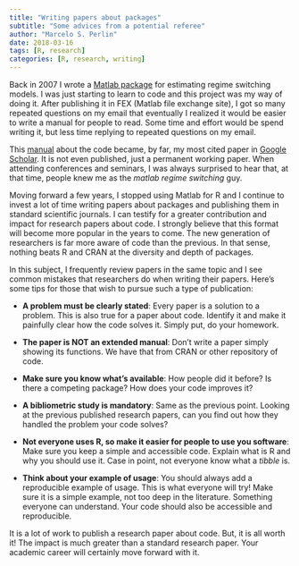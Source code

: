 ```yaml
---
title: "Writing papers about packages"
subtitle: "Some advices from a potential referee"
author: "Marcelo S. Perlin"
date: 2018-03-16
tags: [R, research]
categories: [R, research, writing] 
---
```


Back in 2007 I wrote a [Matlab package](https://github.com/msperlin/MS_Regress-Matlab) for estimating regime switching models. I was just starting to learn to code and this project was my way of doing it. After publishing it in FEX (Matlab file exchange site), I got so many repeated questions on my email that eventually I realized it would be easier to write a manual for people to read. Some time and effort would be spend writing it, but less time replying to repeated questions on my email.

This [manual](https://papers.ssrn.com/sol3/papers.cfm?abstract_id=1714016) about the code became, by far, my most cited paper in [Google Scholar](https://scholar.google.com.br/citations?user=n3LTk-UAAAAJ&hl=en). It is not even published, just a permanent working paper. When attending conferences and seminars, I was always surprised to hear that, at that time, people knew me as the _matlab regime switching_ guy.

Moving forward a few years, I stopped using Matlab for R and I continue to invest a lot of time writing papers about packages and publishing them in standard scientific journals. I can testify for a greater contribution and impact for research papers about code. I strongly believe that this format will become more popular in the years to come. The new generation of researchers is far more aware of code than the previous. In that sense, nothing beats R and CRAN at the diversity and depth of packages.

In this subject, I frequently review papers in the same topic and I see common mistakes that researchers do when writing their papers. Here's some tips for those that wish to pursue such a type of publication:

- **A problem must be clearly stated**: Every paper is a solution to a problem. This is also true for a paper about code. Identify it and make it painfully clear how the code solves it. Simply put, do your homework.

- **The paper is NOT an extended manual**: Don't write a paper simply showing its functions. We have that from CRAN or other repository of code.

- **Make sure you know what's available**: How people did it before? Is there a competing package? How does your code improves it?

- **A bibliometric study is mandatory**: Same as the previous point. Looking at the previous published research papers, can you find out how they handled the problem your code solves?

- **Not everyone uses R, so make it easier for people to use you software**: Make sure you keep a simple and accessible code. Explain what is R and why you should use it. Case in point, not everyone know what a _tibble_ is.

- **Think about your example of usage**: You should always add a reproducible example of usage. This is what everyone will try! Make sure it is a simple example, not too deep in the literature. Something everyone can understand. Your code should also be accessible and reproducible.

It is a lot of work to publish a research paper about code. But, it is all worth it! The impact is much greater than a standard research paper. Your academic career will certainly move forward with it.
